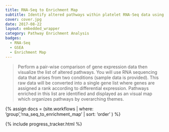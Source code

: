 ```yaml
---
title: RNA-Seq to Enrichment Map
subtitle: Identify altered pathways within platelet RNA-Seq data using Gene Set Enrichment Analysis and visualize results in an Enrichment Map <p class="hidden-xs">Audience<em>&#58;	Beginner</em></p>
cover: cover.jpg
date: 2017-08-22
layout: embedded_wrapper
category: Pathway Enrichment Analysis
badges:
  - RNA-Seq
  - GSEA
  - Enrichment Map
---
```


> Perform a pair-wise comparison of gene expression data then visualize the list of altered pathways. You will use RNA sequencing data that arises from two conditions (sample data is provided). This raw data will be converted into a single gene list where genes are assigned a rank according to differential expression. Pathways enriched in this list are identified and displayed as an visual map which organizes pathways by overarching themes.

{% assign docs = (site.workflows | where: 'group','rna_seq_to_enrichment_map' | sort: 'order' ) %}

{% include progress_tracker.html %}
